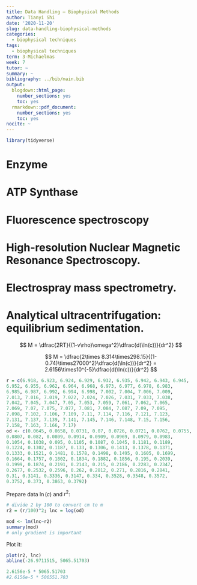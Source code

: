 ```yaml
---
title: Data Handling — Biophysical Methods
author: Tianyi Shi
date: '2020-11-20'
slug: data-handling-biophysical-methods
categories:
  - biophysical techniques
tags:
  - biophysical techniques
term: 3-Michaelmas
week: 7
tutor: ~
summary: ~
bibliography: ../bib/main.bib
output:
  blogdown::html_page:
    number_sections: yes
    toc: yes
  rmarkdown::pdf_document:
    number_sections: yes
    toc: yes
nocite: ~
---
```


```r
library(tidyverse)
```

# Enzyme

# ATP Synthase

# Fluorescence spectroscopy

# High-resolution Nuclear Magnetic Resonance Spectroscopy.

# Electrospray mass spectrometry.

# Analytical ultracentrifugation: equilibrium sedimentation.


$$
M = \dfrac{2RT}{(1-v\rho)\omega^2}\dfrac{d(\ln(c))}{dr^2}
$$

$$
M = \dfrac{2\times 8.314\times298.15}{(1-0.74)\times27000^2}\dfrac{d(\ln(c))}{dr^2} = 2.6156\times10^{-5}\dfrac{d(\ln(c))}{dr^2}
$$

```r
r = c(6.918, 6.923, 6.924, 6.929, 6.932, 6.935, 6.942, 6.943, 6.945, 
6.952, 6.955, 6.962, 6.964, 6.968, 6.973, 6.977, 6.978, 6.983, 
6.985, 6.987, 6.992, 6.994, 6.998, 7.002, 7.004, 7.006, 7.009, 
7.013, 7.016, 7.019, 7.022, 7.024, 7.026, 7.031, 7.033, 7.038, 
7.042, 7.045, 7.047, 7.05, 7.053, 7.059, 7.061, 7.062, 7.065, 
7.069, 7.07, 7.075, 7.077, 7.081, 7.084, 7.087, 7.09, 7.095, 
7.098, 7.102, 7.106, 7.109, 7.11, 7.114, 7.116, 7.121, 7.123, 
7.131, 7.137, 7.139, 7.141, 7.145, 7.146, 7.148, 7.15, 7.156, 
7.158, 7.163, 7.166, 7.17)
od <- c(0.0645, 0.0658, 0.0731, 0.07, 0.0726, 0.0721, 0.0762, 0.0755, 
0.0807, 0.082, 0.0809, 0.0914, 0.0909, 0.0969, 0.0979, 0.0983, 
0.1054, 0.1038, 0.095, 0.1105, 0.1087, 0.1045, 0.1181, 0.1189, 
0.1224, 0.1302, 0.1187, 0.133, 0.1306, 0.1413, 0.1378, 0.1371, 
0.1333, 0.1521, 0.1481, 0.1578, 0.1498, 0.1495, 0.1605, 0.1699, 
0.1664, 0.1757, 0.1802, 0.1834, 0.1882, 0.1856, 0.195, 0.2039, 
0.1999, 0.1874, 0.2191, 0.2143, 0.215, 0.2186, 0.2283, 0.2347, 
0.2677, 0.2532, 0.2596, 0.262, 0.2812, 0.271, 0.2816, 0.2841, 
0.31, 0.3141, 0.3336, 0.3147, 0.334, 0.3528, 0.3548, 0.3572, 
0.3752, 0.373, 0.3863, 0.3792)
```

Prepare data $\ln(c)$ and $r^2$:

```r
# divide 2 by 100 to convert cm to m
r2 = (r/100)^2; lnc = log(od)
```

```r
mod <- lm(lnc~r2)
summary(mod)
# only gradient is important
```


Plot it:

```r
plot(r2, lnc)
abline(-26.9711515, 5065.51703)
```

```r
2.6156e-5 * 5065.51703
#2.6156e-5 * 506551.703
```

